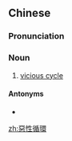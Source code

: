 {{also|恶性循环}}
==Chinese==
{{zh-forms|s=恶性循环|type=22}}

===Pronunciation===
{{zh-pron
|m=èxìng xúnhuán
|c=ok3 sing3 ceon4 waan4
|cat=n
}}

===Noun===
{{zh-noun}}

# [[vicious cycle]]

====Antonyms====
* {{zh-l|良性循環}}

[[zh:惡性循環]]